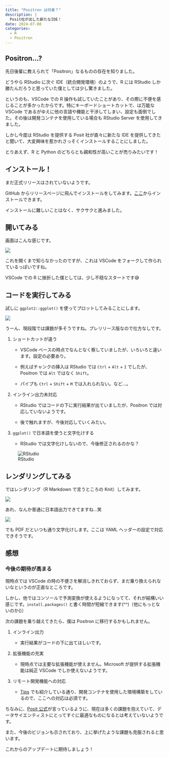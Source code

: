 ```yaml
---
title: "Positron は何者？"
description: |
  Posit社が出した新たなIDE！
date: 2024-07-08
categories: 
  - R
  - Positron
---
```


## Positron...?

先日後輩に教えられて「Positron」なるものの存在を知りました。

どうやら RStudio に次ぐ IDE（統合開発環境）のようで、R には RStudio しか勝たんだろうと思っていた僕としては少し驚きました。

というのも、VSCode での R 操作も試していたことがあり、その際に不便を感じることが多かったからです。特にキーボードショートカットで、は万能な VSCode であるがゆえに他の言語や機能と干渉してしまい、設定も面倒でした。その後は開発コンテナを使用している場合も RStudio Server を使用してきました。

しかし今度は RStudio を提供する Posit 社が直々に新たな IDE を提供してきたと聞いて、大変興味を惹かれさっそくインストールすることにしました。

とりあえず、R と Python のどちらとも親和性が高いことが売りみたいです！

## インストール！

まだ正式リリースはされていないようです。

GitHub からリリースページに飛んでインストールをしてみます。[ここ](https://github.com/posit-dev/positron/releases)からインストールできます。

インストールに難しいことはなく、サクサクと進みました。

## 開いてみる

画面はこんな感じです。

![](image/positron-start.png)

これを開くまで知らなかったのですが、これは VSCode をフォークして作られているっぽいですね。

VSCode での R に挫折した僕としては、少し不穏なスタートです😅

## コードを実行してみる

試しに `ggplot2::ggplot()` を使ってプロットしてみることにします。

![](image/positron-run-ggplot.png)

うーん、現段階では課題が多そうですね。プレリリース版なので仕方なしです。

1. ショートカットが違う

    - VSCode ベースの時点でなんとなく察していましたが、いろいろと違います。設定の必要あり。
    
    - 例えばチャンクの挿入は RStudio では `Ctrl` + `Alt` + `I` でしたが、Positron では `Alt` ではなく `Shift`。
    
    - パイプも `Ctrl` + `Shift` + `M` では入れられない。など…。

2. インライン出力未対応

    - RStudio ではコードの下に実行結果が出ていましたが、Positron では対応していないようです。
    
    - 後で触れますが、今後対応していくみたい。
    
3. `ggplot()` で日本語を使うと文字化けする

    - RStudio では文字化けしないので、今後修正されるのかな？
    
![RStudio](image/rstudio-run-ggplot.png)

## レンダリングしてみる

ではレンダリング（R Markdown で言うところの Knit）してみます。

![](image/render-ggplot.png)

あれ、なんか普通に日本語出力できてますね…笑

![](image/render-ggplot-pdf.png)

でも PDF だといつも通り文字化けします。ここは YAML ヘッダーの設定で対応できそうです。

## 感想

### 今後の期待が高まる

現時点では VSCode の時の不便さを解消しきれておらず、まだ乗り換えられないなというのが正直なところです。

しかし、他ではコンソールで予測変換が使えるようになってて、それが結構いい感じです。`install.packages()` と書く時間が短縮できます(^^)（他にもっとないのか()）

次の課題を乗り越えてきたら、僕は Positron に移行するかもしれません。

1. インライン出力

    - 実行結果がコードの下に出てほしいです。
    
2. 拡張機能の充実

    - 現時点では主要な拡張機能が使えません。Microsoft が提供する拡張機能は純正 VSCode でしか使えないようです。
    
3. リモート開発機能への対応

    - [Tips](../../tips/240504_container/index.html) でも紹介している通り、開発コンテナを使用した環境構築をしているので、ここへの対応は必須です。
    
ちなみに、[Posit 公式](https://github.com/posit-dev/positron/wiki)が言っているように、現在は多くの課題を抱えていて、データサイエンティストにとってすぐに最適なものになるとは考えていないようです。

また、今後のビジョンも示されており、上に挙げたような課題も克服されると思います。

これからのアップデートに期待しましょう！





